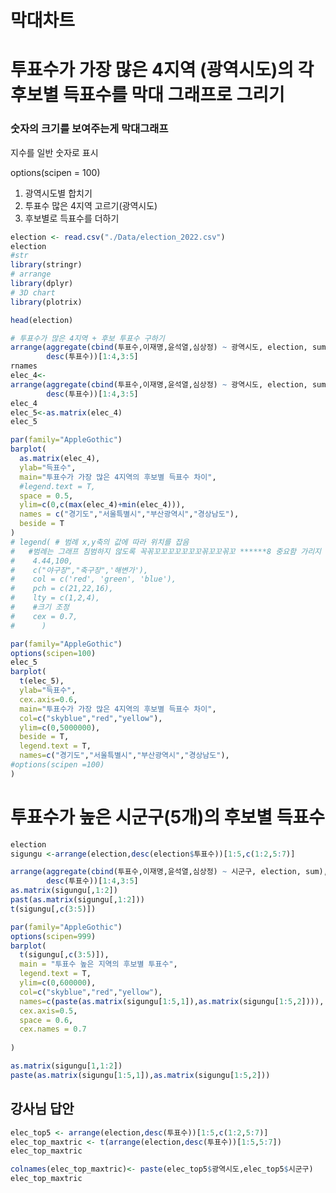 # 막대차트

# 투표수가 가장 많은 4지역 (광역시도)의 각 후보별 득표수를 막대 그래프로 그리기

### 숫자의 크기를 보여주는게 막대그래프

지수를 일반 숫자로 표시

options(scipen = 100)

1.  광역시도별 합치기
2.  투표수 많은 4지역 고르기(광역시도)
3.  후보별로 득표수를 더하기

```r
election <- read.csv("./Data/election_2022.csv")
election
#str
library(stringr)
# arrange
library(dplyr)
# 3D chart
library(plotrix)
```

```r
head(election)
```

```r
# 투표수가 많은 4지역 + 후보 투표수 구하기 
arrange(aggregate(cbind(투표수,이재명,윤석열,심상정) ~ 광역시도, election, sum),
        desc(투표수))[1:4,3:5]
rnames
elec_4<-
arrange(aggregate(cbind(투표수,이재명,윤석열,심상정) ~ 광역시도, election, sum),
        desc(투표수))[1:4,3:5]
elec_4
elec_5<-as.matrix(elec_4)
elec_5

```

```r
par(family="AppleGothic")
barplot(
  as.matrix(elec_4),
  ylab="득표수",
  main="투표수가 가장 많은 4지역의 후보별 득표수 차이",
  #legend.text = T,
  space = 0.5,
  ylim=c(0,c(max(elec_4)+min(elec_4))),
  names = c("경기도","서울특별시","부산광역시","경상남도"),
  beside = T
)
# legend( # 범례 x,y축의 값에 따라 위치를 잡음
#   #범례는 그래프 침범하지 않도록 꼭꼮꼬꼬꼬꼬꼬꼬꼬꼮꼬꼬꼮꼬 ******8 중요함 가리지 말것 
#    4.44,100,
#    c("야구장","축구장",'해변가'),
#    col = c('red', 'green', 'blue'),
#    pch = c(21,22,16),
#    lty = c(1,2,4),
#    #크기 조정
#    cex = 0.7,
#      )
```

```r
par(family="AppleGothic")
options(scipen=100)
elec_5
barplot(
  t(elec_5),
  ylab="득표수",
  cex.axis=0.6,
  main="투표수가 가장 많은 4지역의 후보별 득표수 차이",
  col=c("skyblue","red","yellow"),
  ylim=c(0,5000000),
  beside = T,
  legend.text = T,
  names=c("경기도","서울특별시","부산광역시","경상남도"),
#options(scipen =100)
)
```

# 투표수가 높은 시군구(5개)의 후보별 득표수

```r
election
sigungu <-arrange(election,desc(election$투표수))[1:5,c(1:2,5:7)]

arrange(aggregate(cbind(투표수,이재명,윤석열,심상정) ~ 시군구, election, sum),
        desc(투표수))[1:4,3:5]
as.matrix(sigungu[,1:2])
past(as.matrix(sigungu[,1:2]))
t(sigungu[,c(3:5)])
```

```r
par(family="AppleGothic")
options(scipen=999)
barplot(
  t(sigungu[,c(3:5)]),
  main = "투표수 높은 지역의 후보별 투표수",
  legend.text = T,
  ylim=c(0,600000),
  col=c("skyblue","red","yellow"),
  names=c(paste(as.matrix(sigungu[1:5,1]),as.matrix(sigungu[1:5,2]))),
  cex.axis=0.5,
  space = 0.6,
  cex.names = 0.7
  
)
```

```r
as.matrix(sigungu[1,1:2])
paste(as.matrix(sigungu[1:5,1]),as.matrix(sigungu[1:5,2]))
```

## 강사님 답안

```r
elec_top5 <- arrange(election,desc(투표수))[1:5,c(1:2,5:7)]
elec_top_maxtric <- t(arrange(election,desc(투표수))[1:5,5:7])
elec_top_maxtric

colnames(elec_top_maxtric)<- paste(elec_top5$광역시도,elec_top5$시군구)
elec_top_maxtric
```
